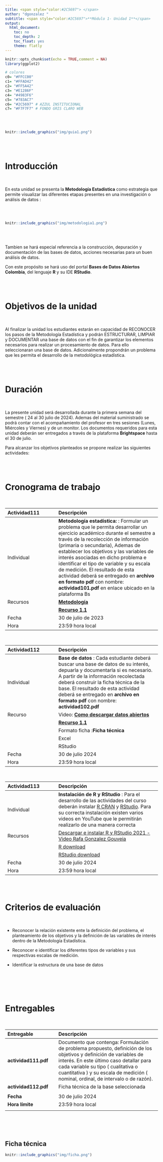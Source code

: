 ```yaml
---
title: <span style="color:#2C5697"> </span>  
author: "dgonzalez "
subtitle: <span style="color:#2C5697">**Módulo 1- Unidad 1**</span> 
output:
  html_document:
    toc: no
    toc_depth: 2
    toc_float: yes
    theme: flatly
---
```




```r
knitr::opts_chunk$set(echo = TRUE,comment = NA)
library(ggplot2)

# colores
c0= "#FFCC00"
c1= "#FFAD42"
c2= "#FF5A42"
c3= "#E1286F"
c4= "#4983F6"
c5= "#783AC7"
c6= "#2C5697" # AZZUL INSTITUCIONAL
c7= "#F7F7F7" # FONDO GRIS CLARO WEB
```

<br/><br/>



```r
knitr::include_graphics("img/guia1.png")
```


<br/><br/>

# **Introducción**

<br/>

En esta unidad se  presenta  la **Metodología Estadística** como  estrategia que  permite  visualizar las diferentes etapas presentes en una investigación  o análisis de  datos :

<br/><br/>

<!-- 1. Definición del problema -->
<!-- 2. Definición de los objetivos -->
<!-- 3. Definición de las variables de interés -->
<!-- 4. Diseño del experimento -->
<!-- 5. Recolección de la información -->
<!-- 6. Procesamiento de información -->
<!-- 7. Análisis descriptivo -->
<!-- 8. Inferencia estadística -->
<!-- 9. Recomendaciones y conclusiones -->



```r
knitr::include_graphics("img/metodologia1.png")
```


<br/><br/>



Tambien se hará especial referencia a la construcción, depuración  y documentación  de las bases de datos, acciones necesarias para un  buen  análisis de datos.

Con este propósito se hará uso del portal **Bases de Datos Abiertos Colombia**,  del lenguaje **R** y su IDE **RStudio**.

<br/><br/>

# **Objetivos de la unidad**

<br/>

Al finalizar la unidad los estudiantes estarán  en  capacidad de  RECONOCER los  pasos de la Metodología Estadística y podrán ESTRUCTURAR, LIMPIAR y DOCUMENTAR una  base de datos con  el fin de  garantizar los elementos  necesarios  para  realizar  un  procesamiento  de  datos. Para ello seleccionaran una base de datos. Adicionalmente propondrán un problema que les permita el desarrollo de la metodológica estadística. 

<br/><br/>

# **Duración**

<br/>

La presente unidad será desarrollada durante la primera semana del semestre ( 24 al 30 julio de 2024). Ademas del material suministrado se podrá contar con el acompañamiento del profesor en tres sesiones (Lunes, Miércoles y Viernes) y de un monitor. Los documentos requeridos para esta unidad deberán ser entregados a través de la plataforma **Brightspace** hasta el 30 de julio.

Para alcanzar los objetivos planteados se propone realizar las siguientes actividades:

<br/><br/>

# **Cronograma de trabajo**

<br/>

|Actividad111   | Descripción                    | 
|:--------------|:-----------------------------  |
|Individual     |  **Metodología estadística:** : Formular un  problema que le permita  desarrollar un  ejercicio académico durante  el  semestre a través de  la recolección  de información (primaria o secundaria), Ademas de establecer los  objetivos y las  variables de  interés asociadas en dicho problema e identificar el tipo de  variable  y su  escala  de medición.  El resultado  de esta actividad deberá se entregado  en **archivo en formato pdf** con  nombre: **actividad101.pdf** en enlace ubicado en la plataforma Bs |
| Recursos      | [**Metodología**](https://view.genial.ly/5f1ba8da1829700da368b4ab/horizontal-infographic-review-metodologia) |
|               | [**Recurso 1.1**](https://dgonxalex80.github.io/300MAE005D/recurso11.html)                    |
| Fecha         | 30 de julio de 2023 |
| Hora          | 23:59 hora local    |

<br/> 

|Actividad112   | Descripción                    | 
|:--------------|:-----------------------------  |
|Individual     |  **Base de datos** : Cada estudiante deberá  buscar una  base de  datos  de su interés,  depuarla  y  documentarla  si es  necesario. A partir de la información  recolectada deberá construir la ficha técnica de  la base. El resultado  de esta actividad deberá se entregado  en **archivo en formato pdf** con  nombre: **actividad102.pdf** |
| Recurso       | Video: [**Como descargar datos abiertos**](https://youtu.be/lRftK2mL3Sw) 
|               | [**Recurso 1.1**](https://dgonxalex80.github.io/300MAE005D/recurso11.html)                    |
|               | Formato ficha :**Ficha técnica** |
|               | Excel |
|               | RStudio |
|Fecha          | 30 de julio  2024 |
|Hora           |  23:59 hora local  |

<br/> 

|Actividad113   | Descripción                    | 
|:--------------|:-----------------------------  |
|Individual     |**Instalación de R y RStudio** : Para el  desarrollo  de las  actividades del curso deberán instalar [R CRAN](https://www.r-project.org/) y   [RStudio](https://rstudio.com/). Para su correcta instalación  existen varios videos en  YouTube que le permitirán realizarlo de una manera correcta   | 
|Recursos       | [Descargar e instalar R y RStudio 2021 -Video Rafa Gonzalez Gouveia](https://www.youtube.com/watch?v=Nmu4WPdJBRo) |
|               | [R download](https://cran.r-project.org/) |
|               | [RStudio download](https://rstudio.com/products/rstudio/download/) |
| Fecha         | 30 de julio  2024 |
| Hora          | 23:59 hora local |

<br/><br/>

# **Criterios de evaluación**

<br/>

* Reconocer la relación existente ente la  definición del problema, el planteamiento de los objetivos y la  definición de las variables de interés dentro de la  Metodología Estadística.

* Reconocer e identificar los diferentes tipos de variables  y sus respectivas escalas de medición.

* Identificar la estructura de una base de datos

<br/> 


<br/><br/>

# **Entregables** 

<br/>

| Entregable |  Descripción                    |
|:--------------|:-----------------------------|
|**actividad111.pdf** | Documento que contenga: Formulación de problema propuesto, definición  de los objetivos y definición de variables de interés. En este último caso detallar para cada variable su  tipo ( cualitativa o cuantitativa ) y su escala de medición ( nominal, ordinal, de intervalo o de razón).|
|**actividad112.pdf**| Ficha técnica de  la base seleccionada |
|||
|**Fecha** | 30 de julio  2024|
|**Hora límite**| 23:59  hora  local|
|||



<br/> <br/> <br/> 

## **Ficha técnica**


```r
knitr::include_graphics("img/ficha.png")
```



